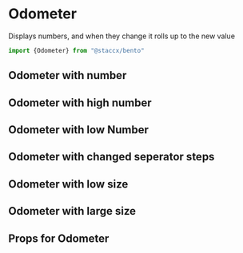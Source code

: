 
<Meta title="Components|Formatters/Odometer" component={Odometer}/>

# Odometer
Displays numbers, and when they change it rolls up to the new value


```javascript
import {Odometer} from "@staccx/bento"
```

## Odometer with number
<Preview>
  <Story name="Default">
   <Odometer number={1000}/>
  </Story>
</Preview>

## Odometer with high number
<Preview>
  <Story name="High number">
   <Odometer number={10000000}/>
  </Story>
</Preview>

## Odometer with low Number
<Preview>
  <Story name="Low number">
   <Odometer number={1}/>
  </Story>
</Preview>

## Odometer with changed seperator steps
<Preview>
  <Story name="SeparatorSteps: 5">
   <Odometer number={100000} separatorSteps={5}/>
  </Story>
</Preview>

## Odometer with low size
<Preview>
  <Story name="Low size">
   <Odometer number={100000} size={5}/>
  </Story>
</Preview>

## Odometer with large size
<Preview>
  <Story name="Large size">
   <Odometer number={100000} size={80}/>
  </Story>
</Preview>



## Props for Odometer
<Props of={Odometer}/>
